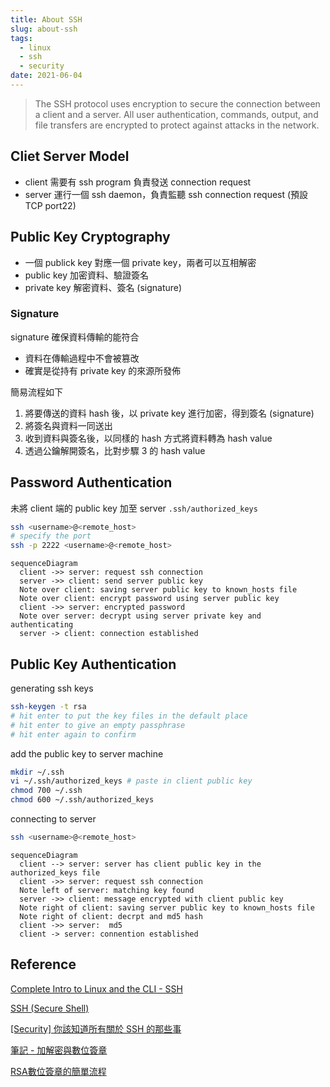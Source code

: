 ```yaml
---
title: About SSH
slug: about-ssh
tags:
  - linux
  - ssh
  - security
date: 2021-06-04
---
```


>The SSH protocol uses encryption to secure the connection between a client and a server. All user authentication, commands, output, and file transfers are encrypted to protect against attacks in the network.

## Cliet Server Model

- client 需要有 ssh program 負責發送 connection request
- server 運行一個 ssh daemon，負責監聽 ssh connection request (預設 TCP port22)

## Public Key Cryptography
  
- 一個 publick key 對應一個 private key，兩者可以互相解密
- public key 加密資料、驗證簽名
- private key 解密資料、簽名 (signature)

### Signature

signature 確保資料傳輸的能符合

- 資料在傳輸過程中不會被篡改
- 確實是從持有 private key 的來源所發佈

簡易流程如下

1. 將要傳送的資料 hash 後，以 private key 進行加密，得到簽名 (signature)
1. 將簽名與資料一同送出
1. 收到資料與簽名後，以同樣的 hash 方式將資料轉為 hash value
1. 透過公鑰解開簽名，比對步驟 3 的 hash value
  
## Password Authentication

未將 client 端的 public key 加至 server `.ssh/authorized_keys`

```bash
ssh <username>@<remote_host>
# specify the port
ssh -p 2222 <username>@<remote_host>
```

```mermaid
sequenceDiagram
  client ->> server: request ssh connection
  server ->> client: send server public key
  Note over client: saving server public key to known_hosts file
  Note over client: encrypt password using server public key 
  client ->> server: encrypted password
  Note over server: decrypt using server private key and authenticating
  server -> client: connection established
```

## Public Key Authentication

generating ssh keys

```bash
ssh-keygen -t rsa
# hit enter to put the key files in the default place
# hit enter to give an empty passphrase
# hit enter again to confirm
```

add the public key to server machine

```bash
mkdir ~/.ssh
vi ~/.ssh/authorized_keys # paste in client public key
chmod 700 ~/.ssh
chmod 600 ~/.ssh/authorized_keys
```

connecting to server

```bash
ssh <username>@<remote_host>
```

```mermaid
sequenceDiagram
  client --> server: server has client public key in the authorized_keys file
  client ->> server: request ssh connection
  Note left of server: matching key found
  server ->> client: message encrypted with client public key
  Note right of client: saving server public key to known_hosts file
  Note right of client: decrpt and md5 hash
  client ->> server:  md5
  client -> server: connention established
```

## Reference

[Complete Intro to Linux and the CLI - SSH](https://btholt.github.io/complete-intro-to-linux-and-the-cli/ssh)

[SSH (Secure Shell)](https://www.ssh.com/academy/ssh#the-ssh-protocol)

[[Security] 你該知道所有關於 SSH 的那些事](https://jennycodes.me/posts/security-ssh)

[筆記 - 加解密與數位簽章](https://sibevin.github.io/posts/2017-05-19-113900-notes-encryption-digital-signature)

[RSA數位簽章的簡單流程](https://dotblogs.com.tw/litfal/2014/03/08/144298)

